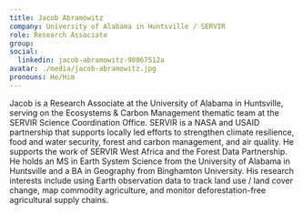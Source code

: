 ```yaml
---
title: Jacob Abramowitz
company: University of Alabama in Huntsville / SERVIR
role: Research Associate
group:
social:
  linkedin: jacob-abramowitz-98067512a
avatar: ./media/jacob-abramowitz.jpg
pronouns: He/Him
---
```

Jacob is a Research Associate at the University of Alabama in Huntsville, serving on the Ecosystems & Carbon Management thematic team at the SERVIR Science Coordination Office. SERVIR is a NASA and USAID partnership that supports locally led efforts to strengthen climate resilience, food and water security, forest and carbon management, and air quality. He supports the work of SERVIR West Africa and the Forest Data Partnership. He holds an MS in Earth System Science from the University of Alabama in Huntsville and a BA in Geography from Binghamton University. His research interests include using Earth observation data to track land use / land cover change, map commodity agriculture, and monitor deforestation-free agricultural supply chains.